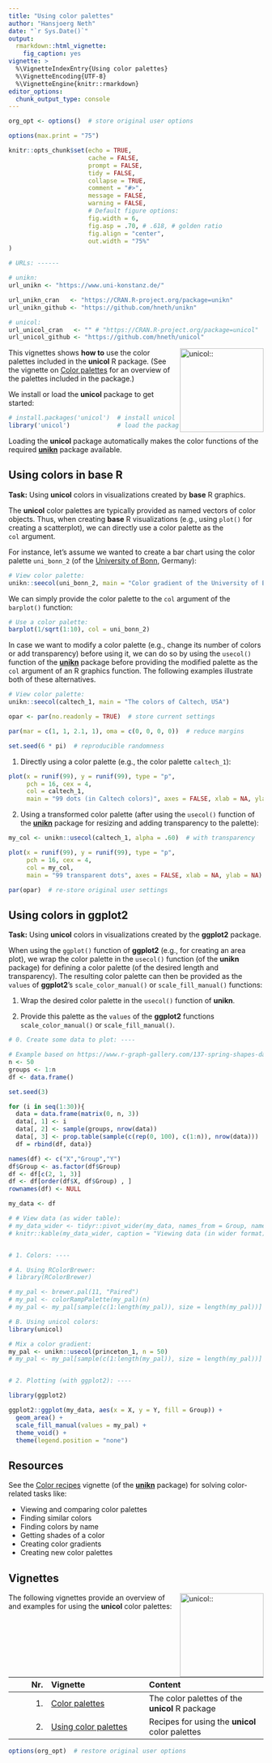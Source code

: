 ```yaml
---
title: "Using color palettes"
author: "Hansjoerg Neth"
date: "`r Sys.Date()`"
output: 
  rmarkdown::html_vignette: 
    fig_caption: yes
vignette: > 
  %\VignetteIndexEntry{Using color palettes}
  %\VignetteEncoding{UTF-8}
  %\VignetteEngine{knitr::rmarkdown}
editor_options: 
  chunk_output_type: console
---
```


```r
org_opt <- options()  # store original user options

options(max.print = "75")

knitr::opts_chunk$set(echo = TRUE,
                      cache = FALSE,
                      prompt = FALSE,
                      tidy = FALSE,
                      collapse = TRUE, 
                      comment = "#>",
                      message = FALSE,
                      warning = FALSE,
                      # Default figure options:
                      fig.width = 6, 
                      fig.asp = .70, # .618, # golden ratio
                      fig.align = "center",
                      out.width = "75%"
)

# URLs: ------ 

# unikn:
url_unikn <- "https://www.uni-konstanz.de/"

url_unikn_cran   <- "https://CRAN.R-project.org/package=unikn"
url_unikn_github <- "https://github.com/hneth/unikn"

# unicol: 
url_unicol_cran   <- "" # "https://CRAN.R-project.org/package=unicol"
url_unicol_github <- "https://github.com/hneth/unicol" 
```

<!-- unikn logo and link: -->
<!-- <a href = "`r url_unikn`"> -->
<!-- <img src = "../inst/pix/logo_unikn.png" alt = "unikn::" align = "right" width = "300px" style = "width: 300px; float: right; border:0;"/> -->
<!-- </a> -->

<!-- unikn pkg logo and link: -->
<!-- <a href = "`r url_unikn_cran`"> -->
<!-- <img src = "../inst/pix/logo_unikn_pkg.png" alt = "unikn::" align = "right" width = "140px" style = "width: 140px; float: right; border:0;"/> -->
<!-- </a> -->

<!-- unicol pkg logo and link: -->
<a href = "`r url_unicol_github`">
<img src = "../inst/pix/logo.png" alt = "unicol::" align = "right" width = "165px" style = "width: 165px; float: right; border:0;"/>
</a>


This vignettes shows **how to** use the color palettes included in the **unicol** R\ package. 
(See the vignette on [Color palettes](color_pals.html) for an overview of the palettes included in the package.) 

We install or load the **unicol** package to get started: 

```r
# install.packages('unicol')  # install unicol from CRAN client
library('unicol')             # load the package
```

Loading the **unicol** package automatically makes the color functions of the required **[unikn](`r url_unikn_cran`)** package available. 


## Using colors in **base** R 

**Task:** Using **unicol** colors in visualizations created by **base** R graphics. 

The **unicol** color palettes are typically provided as named vectors of color objects. 
Thus, when creating **base** R visualizations (e.g., using `plot()` for creating a scatterplot), we can directly use a color palette as the `col`\ argument. 

For instance, let's assume we wanted to create a bar chart using the color palette `uni_bonn_2` (of the [University of Bonn](https://www.uni-bonn.de), Germany): 

```r
# View color palette:
unikn::seecol(uni_bonn_2, main = "Color gradient of the University of Bonn, Germany")
```

We can simply provide the color palette to the `col` argument of the `barplot()` function:

```r
# Use a color palette:
barplot(1/sqrt(1:10), col = uni_bonn_2)
```


<!-- Example 2: Modify pal before using it in base R: -->

In case we want to modify a color palette (e.g., change its number of colors or add transparency) before using it, 
we can do so by using the `usecol()` function of the **[unikn](`r url_unikn_cran`)** package before providing the modified palette as the `col`\ argument of an R graphics function. 
The following examples illustrate both of these alternatives. 

```r
# View color palette:
unikn::seecol(caltech_1, main = "The colors of Caltech, USA")
```


```r
opar <- par(no.readonly = TRUE)  # store current settings

par(mar = c(1, 1, 2.1, 1), oma = c(0, 0, 0, 0))  # reduce margins

set.seed(6 * pi)  # reproducible randomness
```

1. Directly using a color palette (e.g., the color palette\ `caltech_1`): 

```r
plot(x = runif(99), y = runif(99), type = "p", 
     pch = 16, cex = 4,
     col = caltech_1,
     main = "99 dots (in Caltech colors)", axes = FALSE, xlab = NA, ylab = NA)
```

2. Using a transformed color palette (after using the `usecol()` function of the **[unikn](`r url_unikn_cran`)** package for resizing and adding transparency to the palette):

```r
my_col <- unikn::usecol(caltech_1, alpha = .60)  # with transparency

plot(x = runif(99), y = runif(99), type = "p", 
     pch = 16, cex = 4,
     col = my_col,
     main = "99 transparent dots", axes = FALSE, xlab = NA, ylab = NA)
```

```r
par(opar)  # re-store original user settings
```




## Using colors in **ggplot2**

**Task:** Using **unicol** colors in visualizations created by the **ggplot2** package.

When using the `ggplot()` function of **ggplot2** (e.g., for creating an area plot), 
we wrap the color palette in the `usecol()` function (of the **unikn** package) for defining a color palette (of the desired length and transparency). 
The resulting color palette can then be provided as the `values` of **ggplot2**'s `scale_color_manual()` or `scale_fill_manual()` functions: 

1. Wrap the desired color palette in the `usecol()` function of **unikn**. 

2. Provide this palette as the `values` of the **ggplot2** functions `scale_color_manual()` or `scale_fill_manual()`. 

```r
# 0. Create some data to plot: ---- 

# Example based on https://www.r-graph-gallery.com/137-spring-shapes-data-art/
n <- 50
groups <- 1:n
df <- data.frame()

set.seed(3)

for (i in seq(1:30)){
  data = data.frame(matrix(0, n, 3))
  data[, 1] <- i
  data[, 2] <- sample(groups, nrow(data))
  data[, 3] <- prop.table(sample(c(rep(0, 100), c(1:n)), nrow(data)))
  df = rbind(df, data)}

names(df) <- c("X","Group","Y")
df$Group <- as.factor(df$Group)  
df <- df[c(2, 1, 3)]
df <- df[order(df$X, df$Group) , ]
rownames(df) <- NULL

my_data <- df

# # View data (as wider table):
# my_data_wider <- tidyr::pivot_wider(my_data, names_from = Group, names_prefix = "g_", values_from = Y)
# knitr::kable(my_data_wider, caption = "Viewing data (in wider format).")


# 1. Colors: ---- 

# A. Using RColorBrewer: 
# library(RColorBrewer)

# my_pal <- brewer.pal(11, "Paired")
# my_pal <- colorRampPalette(my_pal)(n)
# my_pal <- my_pal[sample(c(1:length(my_pal)), size = length(my_pal))]  # randomize

# B. Using unicol colors:
library(unicol)

# Mix a color gradient: 
my_pal <- unikn::usecol(princeton_1, n = 50)
# my_pal <- my_pal[sample(c(1:length(my_pal)), size = length(my_pal))]  # randomize


# 2. Plotting (with ggplot2): ---- 

library(ggplot2)

ggplot2::ggplot(my_data, aes(x = X, y = Y, fill = Group)) + 
  geom_area() +
  scale_fill_manual(values = my_pal) +
  theme_void() +
  theme(legend.position = "none")
```

<!-- Image from README (as HTML link): -->

<!-- <p style="text-align:center;"> -->
<!-- <img src = "./../inst/pix/README-usecol-ggplot2-1.png" alt = "pal_unikn" style = "width: 450px; border:10;"/> -->
<!-- </p> -->


## Resources

See the [Color recipes](https://hneth.github.io/unikn/articles/color_recipes.html) vignette 
(of the **[unikn](`r url_unikn_cran`)** package) for solving color-related tasks like:

- Viewing and comparing color palettes 
- Finding similar colors 
- Finding colors by name 
- Getting shades of a color
- Creating color gradients
- Creating new color palettes 


<!-- The following versions of **unikn** and corresponding resources are currently available:  -->

<!-- Type:                    | Version:           | URL:                           |          -->
<!-- :------------------------|:-------------------|:-------------------------------|  -->
<!-- A. **unikn** (R package): | [Release version](https://CRAN.R-project.org/package=unikn) | <https://CRAN.R-project.org/package=unikn> | -->
<!--     &nbsp;                | [Development version](https://github.com/hneth/unikn/)       | <https://github.com/hneth/unikn/> |  -->
<!-- B. Online documentation:  | [Release version](https://hneth.github.io/unikn/)            | <https://hneth.github.io/unikn/> |  -->
<!--     &nbsp;                | [Development version](https://hneth.github.io/unikn/dev/)    | <https://hneth.github.io/unikn/dev/> |  -->


## Vignettes

<!-- unicol pkg logo and link: -->
<a href = "`r url_unicol_github`">
<img src = "../inst/pix/logo.png" alt = "unicol::" align = "right" width = "165px" style = "width: 165px; float: right; border:0;"/>
</a>

The following vignettes provide an overview of and examples for using the **unicol** color palettes: 

<!-- Table of vignettes: -->

| Nr.  | Vignette | Content    |        
| ---: |:---------|:-----------|
| 1. | [Color palettes](color_pals.html) | The color palettes of the **unicol** R package |
| 2. | [Using color palettes](using_pals.html) | Recipes for using the **unicol** color palettes |


```r
options(org_opt)  # restore original user options
```

<!-- eof. -->

